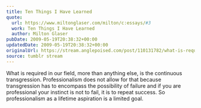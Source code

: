 ```yaml
---
title: Ten Things I Have Learned
quote:
  url: https://www.miltonglaser.com/milton/c:essays/#3
  work: Ten Things I Have Learned
  author: Milton Glaser
pubDate: 2009-05-19T20:38:32+00:00
updatedDate: 2009-05-19T20:38:32+00:00
originalUrl: https://stream.anglepoised.com/post/110131782/what-is-required-in-our-field-more-than-anything
source: tumblr stream
---
```


What is required in our field, more than anything else, is the continuous transgression. Professionalism does not allow for that because transgression has to encompass the possibility of failure and if you are professional your instinct is not to fail, it is to repeat success. So professionalism as a lifetime aspiration is a limited goal.
